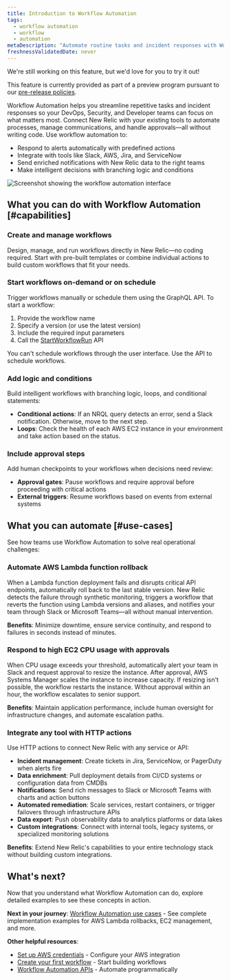 ```yaml
---
title: Introduction to Workflow Automation
tags:
  - workflow automation
  - workflow
  - automation
metaDescription: "Automate routine tasks and incident responses with Workflow Automation in New Relic."
freshnessValidatedDate: never
---
```


<Callout title="preview">
  We're still working on this feature, but we'd love for you to try it out!

  This feature is currently provided as part of a preview program pursuant to our [pre-release policies](/docs/licenses/license-information/referenced-policies/new-relic-pre-release-policy).
</Callout>

Workflow Automation helps you streamline repetitive tasks and incident responses so your DevOps, Security, and Developer teams can focus on what matters most. Connect New Relic with your existing tools to automate processes, manage communications, and handle approvals—all without writing code. Use workflow automation to:

  - Respond to alerts automatically with predefined actions
  - Integrate with tools like Slack, AWS, Jira, and ServiceNow
  - Send enriched notifications with New Relic data to the right teams
  - Make intelligent decisions with branching logic and conditions

  <img
    title="Create and manage workflows in New Relic"
    alt="Screenshot showing the workflow automation interface"
    src="/images/workflow-automation-overview.webp"
  />

## What you can do with Workflow Automation [#capabilities]

### Create and manage workflows

Design, manage, and run workflows directly in New Relic—no coding required. Start with pre-built templates or combine individual actions to build custom workflows that fit your needs.

### Start workflows on-demand or on schedule

Trigger workflows manually or schedule them using the GraphQL API. To start a workflow:
  1. Provide the workflow name
  2. Specify a version (or use the latest version)
  3. Include the required input parameters
  4. Call the [StartWorkflowRun](/docs/workflow-automation/workflow-automation-apis/start-workflow-run) API

<Callout variant="important">
  You can't schedule workflows through the user interface. Use the API to schedule workflows.
</Callout>

### Add logic and conditions

Build intelligent workflows with branching logic, loops, and conditional statements:

  - **Conditional actions**: If an NRQL query detects an error, send a Slack notification. Otherwise, move to the next step.
  - **Loops**: Check the health of each AWS EC2 instance in your environment and take action based on the status.

### Include approval steps

Add human checkpoints to your workflows when decisions need review:

  - **Approval gates**: Pause workflows and require approval before proceeding with critical actions
  - **External triggers**: Resume workflows based on events from external systems

## What you can automate [#use-cases]

See how teams use Workflow Automation to solve real operational challenges:

### Automate AWS Lambda function rollback

When a Lambda function deployment fails and disrupts critical API endpoints, automatically roll back to the last stable version. New Relic detects the failure through synthetic monitoring, triggers a workflow that reverts the function using Lambda versions and aliases, and notifies your team through Slack or Microsoft Teams—all without manual intervention.

**Benefits**: Minimize downtime, ensure service continuity, and respond to failures in seconds instead of minutes.

### Respond to high EC2 CPU usage with approvals

When CPU usage exceeds your threshold, automatically alert your team in Slack and request approval to resize the instance. After approval, AWS Systems Manager scales the instance to increase capacity. If resizing isn't possible, the workflow restarts the instance. Without approval within an hour, the workflow escalates to senior support.

**Benefits**: Maintain application performance, include human oversight for infrastructure changes, and automate escalation paths.

### Integrate any tool with HTTP actions

Use HTTP actions to connect New Relic with any service or API:

- **Incident management**: Create tickets in Jira, ServiceNow, or PagerDuty when alerts fire
- **Data enrichment**: Pull deployment details from CI/CD systems or configuration data from CMDBs
- **Notifications**: Send rich messages to Slack or Microsoft Teams with charts and action buttons
- **Automated remediation**: Scale services, restart containers, or trigger failovers through infrastructure APIs
- **Data export**: Push observability data to analytics platforms or data lakes
- **Custom integrations**: Connect with internal tools, legacy systems, or specialized monitoring solutions

**Benefits**: Extend New Relic's capabilities to your entire technology stack without building custom integrations.

## What's next?

Now that you understand what Workflow Automation can do, explore detailed examples to see these concepts in action.

**Next in your journey**: [Workflow Automation use cases](/docs/workflow-automation/use-cases-workflow-automation) - See complete implementation examples for AWS Lambda rollbacks, EC2 management, and more.

**Other helpful resources**:
- [Set up AWS credentials](/docs/workflow-automation/setup-and-configuration/set-up-aws-credentials) - Configure your AWS integration
- [Create your first workflow](/docs/workflow-automation/create-a-workflow-automation/managing-workflow) - Start building workflows
- [Workflow Automation APIs](/docs/workflow-automation/workflow-automation-apis/using-workflow-automation-api) - Automate programmatically